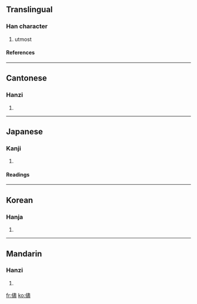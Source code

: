 {{see|尽}}

==Translingual==
===Han character===
{{Han char|rad=人|as=14|sn=16|four=2521<sub>7</sub>|canj=人中一廿 (OLMT)}}
# utmost
====References====
{{Han ref|kx=0120.060|dkj=01234|dj=0253.210|hdz=10232.060|uh=5118|ud=20760|bh=BEA8|bd=48808}}
----
==Cantonese==
===Hanzi===
{{yue-hanzi|jyut=|y=jeun2}}
# {{defn|Cantonese}}
----
==Japanese==
===Kanji===
{{ja-kanji|grade=|rs=人14}}
# {{defn|Japanese}}
====Readings====
{{ja-readings|on=[[じん]] (jin)|kun=[[ことごとく]] (kotogotoku), [[まま]] (mama)}}
----
==Korean==
===Hanja===
{{ko-hanja|hangeul=진|rv=jin|mr=chin}}
# {{defn|Korean}}
----
==Mandarin==
===Hanzi===
{{cmn-hanzi|sim=尽|pin=[[jǐn]] (jin3)|wg=chin<sup>3</sup>}}
# {{defn|Mandarin}}

[[fr:儘]]
[[ko:儘]]